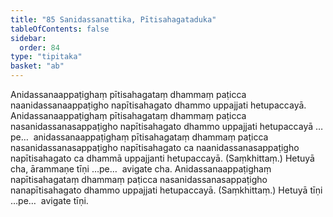 ```yaml
---
title: "85 Sanidassanattika, Pītisahagataduka"
tableOfContents: false
sidebar:
  order: 84
type: "tipitaka"
basket: "ab"
---
```



<DynamicBreadcrumb />

<Division number="136">

<Paragraph number="326">
Anidassanaappaṭighaṃ pītisahagataṃ dhammaṃ paṭicca naanidassanaappaṭigho napītisahagato dhammo uppajjati hetupaccayā. Anidassanaappaṭighaṃ pītisahagataṃ dhammaṃ paṭicca nasanidassanasappaṭigho napītisahagato dhammo uppajjati hetupaccayā …pe…  anidassanaappaṭighaṃ pītisahagataṃ dhammaṃ paṭicca nasanidassanasappaṭigho napītisahagato ca naanidassanasappaṭigho napītisahagato ca dhammā uppajjanti hetupaccayā. (Saṃkhittaṃ.) Hetuyā cha, ārammaṇe tīṇi …pe…  avigate cha.
</Paragraph>

<Paragraph number="327">
Anidassanaappaṭighaṃ napītisahagataṃ dhammaṃ paṭicca nasanidassanasappaṭigho nanapītisahagato dhammo uppajjati hetupaccayā. (Saṃkhittaṃ.) Hetuyā tīṇi …pe…  avigate tīṇi.
</Paragraph>
</Division>